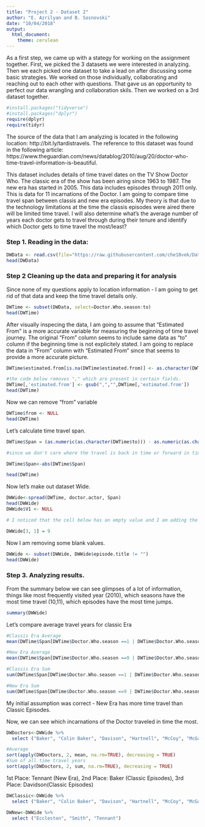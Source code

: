 ```yaml
---
title: "Project 2 - Dataset 2"
author: "E. Azrilyan and B. Sosnovski"
date: "10/04/2018"
output: 
  html_document: 
    theme: cerulean
---
```


As a first step, we came up with a stategy for working on the assignment together. First, we picked the 3 datasets we were interested in analyzing. Then we each picked one dataset to take a lead on after discussing some basic strategies. We worked on those individually, collaborating and reaching out to each other with questions. That gave us an opportunity to perfect our data wrangling and collaboration skils. Then we worked on a 3rd dataset together.

```r
#install.packages("tidyverse")
#install.packages("dplyr")
require(dplyr)
require(tidyr)
```

The source of the data that I am analyzing is located in the following location: http://bit.ly/tardistravels. The reference to this dataset was found in the following article: https://www.theguardian.com/news/datablog/2010/aug/20/doctor-who-time-travel-information-is-beautiful.

This dataset includes details of time travel dates on the TV Show Doctor Who. The classic era of the show has been airing since 1963 to 1987. The new era has started in 2005. This data includes episodes through 2011 only. This is data for 11 incarnations of the Doctor. I am going to compare time travel span between classis and new era episodes. My theory is that due to the technology limitations at the time the classis episodes were aired there will be limited time travel. I will also determine what's the average number of years each doctor gets to travel through during their tenure and identify which Doctor gets to time travel the most/least?

### Step 1. Reading in the data: 

```r
DWData <- read.csv(file="https://raw.githubusercontent.com/che10vek/Data-607-Assignments/master/Copy%20of%20Doctor%20Who%20Time%20Travel%20Journeys%20-%20Copy%20of%20DM_mastersheet%201.csv", header=TRUE, sep=",")
head(DWData)
```

### Step 2 Cleaning up the data and preparing it for analysis

Since none of my questions apply to location information - I am going to get rid of that data and keep the time travel details only.

```r
DWTime <- subset(DWData, select=Doctor.Who.season:to)
head(DWTime)
```

After visually inspecing the data, I am going to assume that "Estimated From" is a more accurate variable for measuring the beginning of time travel journey. The original "From" column seems to include same data as "to" column if the beginning time is not explicitely stated. I am going to replace the data in "From" column with "Estimated From" since that seems to provide a more accurate picture. 

```r
DWTime$estimated.from[is.na(DWTime$estimated.from)] <- as.character(DWTime$from[is.na(DWTime$estimated.from)])

#the code below removes "," which are present in certain fields.
DWTime[,'estimated.from'] <- gsub(",","",DWTime[,'estimated.from'])
head(DWTime)
```

Now we can remove "from" variable

```r
DWTime$from <- NULL
head(DWTime)
```

Let's calculate time travel span.

```r
DWTime$Span = (as.numeric(as.character(DWTime$to))) - as.numeric(as.character(DWTime$estimated.from))

#since we don't care where the travel is back in time or forward in time - we are taking absolute values

DWTime$Span<-abs(DWTime$Span)

head(DWTime)
```

Now let's make out dataset Wide.
```r
DWWide<-spread(DWTime, doctor.actor, Span)
head(DWWide)
DWWide$V1 <- NULL

# I noticed that the cell below has an empty value and I am adding the correct number just because I know what it is. If this error was not visible I would not be able to make this correction and it would just be excluded from calculation. 

DWWide[3, 1] = 9
```

Now I am removing some blank values.
```r
DWWide <- subset(DWWide, DWWide$episode.title != "") 
head(DWWide)
```

### Step 3. Analyzing results.

From the summary below we can see glimpses of a lot of information, things like most frequently visited year (2010), which seasons have the most time travel (10,11), which episodes have the most time jumps. 

```r
summary(DWWide)
```

Let's compare average travel years for classic Era

```r
#Classis Era Average
mean(DWTime$Span[DWTime$Doctor.Who.season ==1 | DWTime$Doctor.Who.season ==2 | DWTime$Doctor.Who.season ==3 | DWTime$Doctor.Who.season ==4 | DWTime$Doctor.Who.season ==5 | DWTime$Doctor.Who.season ==6 | DWTime$Doctor.Who.season == 7 |DWTime$Doctor.Who.season ==8], na.rm = TRUE)

#New Era Average
mean(DWTime$Span[DWTime$Doctor.Who.season ==9 | DWTime$Doctor.Who.season ==10 | DWTime$Doctor.Who.season ==11], na.rm = TRUE)

#Classis Era Sum
sum(DWTime$Span[DWTime$Doctor.Who.season ==1 | DWTime$Doctor.Who.season ==2 | DWTime$Doctor.Who.season ==3 | DWTime$Doctor.Who.season ==4 | DWTime$Doctor.Who.season ==5 | DWTime$Doctor.Who.season ==6 | DWTime$Doctor.Who.season == 7 |DWTime$Doctor.Who.season ==8], na.rm = TRUE)

#New Era Sum
sum(DWTime$Span[DWTime$Doctor.Who.season ==9 | DWTime$Doctor.Who.season ==10 | DWTime$Doctor.Who.season ==11], na.rm = TRUE)
```
My initial assumption was correct - New Era has more time travel than Classic Episodes. 

Now, we can see which incarnations of the Doctor traveled in time the most.

```r
DWDoctors<-DWWide %>%
  select ("Baker", "Colin Baker", "Davison", "Hartnell", "McCoy", "McGann", "Pertwee", "Troughton", "Eccleston", "Smith", "Tennant")

#Average
sort(apply(DWDoctors, 2, mean, na.rm=TRUE), decreasing = TRUE)
#Sum of all time travel years
sort(apply(DWDoctors, 2, sum, na.rm=TRUE), decreasing = TRUE)

```

1st Place: Tennant (New Era), 2nd Place: Baker (Classic Episodes), 3rd Place: Davidson(Classic Episodes)

```r
DWClassic<-DWWide %>%
  select ("Baker", "Colin Baker", "Davison", "Hartnell", "McCoy", "McGann", "Pertwee", "Troughton")

DWNew<-DWWide %>%
  select ("Eccleston", "Smith", "Tennant")
```


